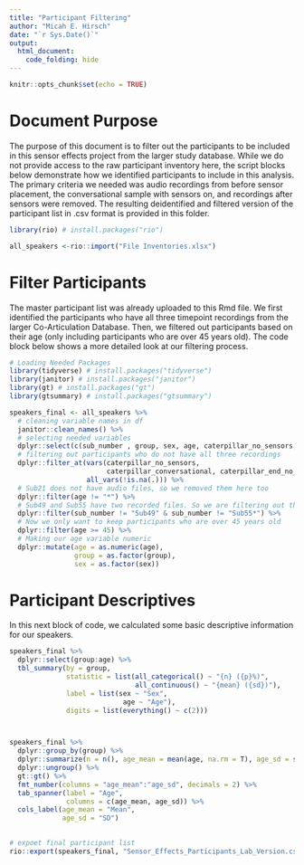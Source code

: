 ```yaml
---
title: "Participant Filtering"
author: "Micah E. Hirsch"
date: "`r Sys.Date()`"
output: 
  html_document: 
    code_folding: hide
---
```


```r
knitr::opts_chunk$set(echo = TRUE)
```

# Document Purpose

The purpose of this document is to filter out the participants to be included in this sensor effects project from the larger study database. While we do not provide access to the raw participant inventory here, the script blocks below demonstrate how we identified participants to include in this analysis. The primary criteria we needed was audio recordings from before sensor placement, the conversational sample with sensors on, and recordings after sensors were removed. The resulting deidentified and filtered version of the participant list in .csv format is provided in this folder.

```r

library(rio) # install.packages("rio")

all_speakers <-rio::import("File Inventories.xlsx")

```

# Filter Participants

The master participant list was already uploaded to this Rmd file. We first identified the participants who have all three timepoint recordings from the larger Co-Articulation Database. Then, we filtered out participants based on their age (only including participants who are over 45 years old). The code block below shows a more detailed look at our filtering process.

```r

# Loading Needed Packages
library(tidyverse) # install.packages("tidyverse")
library(janitor) # install.packages("janitor")
library(gt) # install.packages("gt")
library(gtsummary) # install.packages("gtsummary")

speakers_final <- all_speakers %>%
  # cleaning variable names in df
  janitor::clean_names() %>%
  # selecting needed variables
  dplyr::select(c(sub_number , group, sex, age, caterpillar_no_sensors, caterpillar_conversational, caterpillar_end_no_sensors)) %>%
  # filtering out participants who do not have all three recordings
  dplyr::filter_at(vars(caterpillar_no_sensors, 
                        caterpillar_conversational, caterpillar_end_no_sensors),
                   all_vars(!is.na(.))) %>%
  # Sub21 does not have audio files, so we removed them here too
  dplyr::filter(age != "*") %>%
  # Sub49 and Sub55 have two recorded files. So we are filtering out their duplicate record
  dplyr::filter(sub_number != "Sub49" & sub_number != "Sub55*") %>%
  # Now we only want to keep participants who are over 45 years old
  dplyr::filter(age >= 45) %>%
  # Making our age variable numeric 
  dplyr::mutate(age = as.numeric(age),
                group = as.factor(group),
                sex = as.factor(sex))

```

# Participant Descriptives

In this next block of code, we calculated some basic descriptive information for our speakers.

```r

speakers_final %>%
  dplyr::select(group:age) %>%
  tbl_summary(by = group,
              statistic = list(all_categorical() ~ "{n} ({p}%)", 
                               all_continuous() ~ "{mean} ({sd})"),
              label = list(sex ~ "Sex",
                            age ~ "Age"),
              digits = list(everything() ~ c(2)))



speakers_final %>%
  dplyr::group_by(group) %>%
  dplyr::summarize(n = n(), age_mean = mean(age, na.rm = T), age_sd = sd(Age, na.rm = T)) %>%
  dplyr::ungroup() %>%
  gt::gt() %>%
  fmt_number(columns = "age_mean":"age_sd", decimals = 2) %>% 
  tab_spanner(label = "Age",
              columns = c(age_mean, age_sd)) %>%
  cols_label(age_mean = "Mean",
             age_sd = "SD")
  

```


```r

# expoet final participant list
rio::export(speakers_final, "Sensor_Effects_Participants_Lab_Version.csv")

```


